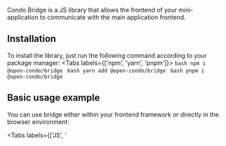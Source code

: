 Condo Bridge is a JS library that allows the frontend of your mini-application to communicate with the main application frontend.

## Installation

To install the library, just run the following command according to your package manager:
<Tabs labels={['npm', 'yarn', 'pnpm']}>
    ```bash
    npm i @open-condo/bridge
    ```
    ```bash
    yarn add @open-condo/bridge
    ```
    ```bash
    pnpm i @open-condo/bridge
    ```
</Tabs>

## Basic usage example

You can use bridge either within your frontend framework or directly in the browser environment:

<Tabs labels={['JS', '<script/>']}>
    ```typescript
    import bridge from '@open-condo/bridge'

    // Send event
    bridge.send('<event-name>')

    // Send event with args
    bridge.send('<event-name>', { someArg: 'some value' })

    // Send event and process response
    bridge.send('<event-name>', { someArg: 'some value' })
        .then((response) => {
            // successful state processing
        }).catch((error) => {
            // error processing
        })
    ```
    ```html
    <script src="https://unpkg.com/@open-condo/bridge/dist/browser.min.js"></script>
    <script>
        condoBridge.send('<event-name>')
    </script>
    ```
</Tabs>

## API Reference

### bridge.send(method[, params])

Sends a message to main client and returns the `Promise` object with response data

**Parameters**

- `method` (required) The method of Condo Bridge
- `params` (optional) Object containing method args

**Example**

```typescript
// Sending event to client
bridge
.send('CondoWebAppResizeWindow', { height: 800 })
.then(data => {
    // Handling response
    console.log(data.height)
})
.catch(error => {
    // Handling an error
});
```

Since `bridge.send` returns a Promise you can use `async / await` flow for handling events:

```typescript

try {
    const response = await bridge.send('CondoWebAppResizeWindow', { height: 800 })
    // Handling response
    console.log(response.height)
} catch (err) {
    // Handling error
}
```

### bridge.subscribe(listener)

Subscribes listener to all incoming events and responses.

<Alert type="info">
    If method "&lt;method-name&gt;" is called, the handler will receive event with type "&lt;method-name&gt;Error" in case of an error,
    and with type "&lt;method-name&gt;Result" in case of successful execution.
    This is common behavior for all Condo Bridge methods.
</Alert>

**Parameters**

- `listener` (required) Function handling events

**Example**

```typescript
// Subscribing to receive events
bridge.subscribe((event) => {
const { type, data } = event
    if (type === 'CondoWebAppResizeWindowResult') {
        // Processing event result
        console.log(data.height)
    } else if (type === 'CondoWebAppResizeWindowError') {
        // Processing event error
        const { errorType, errorMessage } = data
    }
})
```

### bridge.unsubscribe(listener)

Unsubscribes a function from event listening

**Parameters**

- `listener` (required) Function handling events

**Example**

```typescript
import bridge, { type CondoBridgeSubscriptionListener } from '@open-condo/bridge'


const myListener: CondoBridgeSubscriptionListener = (event) => {
    logger.info(event)
}

// Subscribing
bridge.subscribe(myListener)

// Unsubscribing
bridge.unsubscribe(myListener)
```

### bridge.supports(method)

Checks if the main client (runtime environment) supports this method

**Parameters**

- `method` (required) The method of Condo Bridge

**Example**

```typescript
// Checking if event is available
if (bridge.supports('CondoWebAppResizeWindow')) {
    // Then sending actual event
    bridge.send('CondoWebAppResizeWindow', { height: document.body.scrollHeight })
}
```

## Error types

Each error in Condo Bridge has the following structure::
```typescript
type ClientErrorResponseData<Reason extends ErrorReason> = {
    errorType: 'client',
    errorReason: Reason
    errorCode: ErrorCode<Reason>,
    errorMessage: string
}
```

The error details can be found in the `errorMessage` field and the error can be processed by its code / cause:
<br/>
| Error Reason       | Error Code | Erro description                                                                 |
|--------------------|------------|----------------------------------------------------------------------------------|
| ACCESS_DENIED      | 0          | Your application has no access to execute this method                            |
| UNKNOWN_ERROR      | 1          | Something went wrong on the Condo side, which is probably a bug                  |
| UNKNOWN_METHOD     | 2          | Application was tried to call unknown or unsupported method for current platform |
| INVALID_PARAMETERS | 3          | Invalid method parameters was passed                                             |
| HANDLER_ERROR      | 4          | Error was thrown during handler execution                                        |
| TIMEOUT_REACHED    | 5          | Response / error was not received in specified timeout                           |
